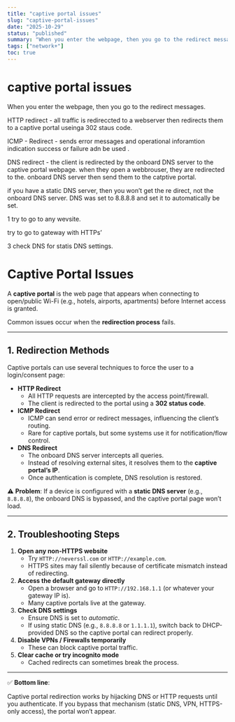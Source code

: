 ```yaml
---
title: "captive portal issues"
slug: "captive-portal-issues"
date: "2025-10-29"
status: "published"
summary: "When you enter the webpage, then you go to the redirect messages."
tags: ["network+"]
toc: true
---
```


# captive portal issues

When you enter the webpage, then you go to the redirect messages. 

HTTP redirect - all traffic is redireccted to a webserver then redirects them to a captive portal useinga 302 staus code. 

ICMP - Redirect - sends error messages and operational inforamtion indication success or failure adn be used . 

DNS redirect - the client is redirected by the onboard DNS server to the captive portal webpage. when they open a webbrouser, they are redirected to the. onboard DNS server then send them to the catptive portal. 

if you have a static DNS server, then you won’t get the re direct, not the onboard DNS server. DNS was set to 8.8.8.8 and set it to automatically be set. 

1 try to go to any wevsite. 

try to go to gateway with HTTPs’

3 check DNS for statis DNS settings. 

# Captive Portal Issues

A **captive portal** is the web page that appears when connecting to open/public Wi-Fi (e.g., hotels, airports, apartments) before Internet access is granted.

Common issues occur when the **redirection process** fails.

---

## 1. Redirection Methods

Captive portals can use several techniques to force the user to a login/consent page:

- **HTTP Redirect**
    - All HTTP requests are intercepted by the access point/firewall.
    - The client is redirected to the portal using a **302 status code**.
- **ICMP Redirect**
    - ICMP can send error or redirect messages, influencing the client’s routing.
    - Rare for captive portals, but some systems use it for notification/flow control.
- **DNS Redirect**
    - The onboard DNS server intercepts all queries.
    - Instead of resolving external sites, it resolves them to the **captive portal’s IP**.
    - Once authentication is complete, DNS resolution is restored.

⚠️ **Problem**: If a device is configured with a **static DNS server** (e.g., `8.8.8.8`), the onboard DNS is bypassed, and the captive portal page won’t load.

---

## 2. Troubleshooting Steps

1. **Open any non-HTTPS website**
    - Try `HTTP://neverssl.com` or `HTTP://example.com`.
    - HTTPS sites may fail silently because of certificate mismatch instead of redirecting.
2. **Access the default gateway directly**
    - Open a browser and go to `HTTP://192.168.1.1` (or whatever your gateway IP is).
    - Many captive portals live at the gateway.
3. **Check DNS settings**
    - Ensure DNS is set to *automatic*.
    - If using static DNS (e.g., `8.8.8.8` or `1.1.1.1`), switch back to DHCP-provided DNS so the captive portal can redirect properly.
4. **Disable VPNs / Firewalls temporarily**
    - These can block captive portal traffic.
5. **Clear cache or try incognito mode**
    - Cached redirects can sometimes break the process.

---

✅ **Bottom line**:

Captive portal redirection works by hijacking DNS or HTTP requests until you authenticate. If you bypass that mechanism (static DNS, VPN, HTTPS-only access), the portal won’t appear.